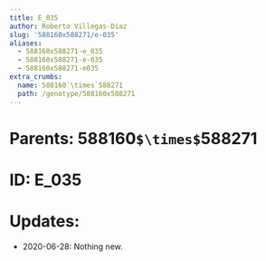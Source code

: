 ```yaml
---
title: E_035
author: Roberto Villegas-Diaz
slug: '588160x588271/e-035'
aliases:
  - 588160x588271-e_035
  - 588160x588271-e-035
  - 588160x588271-e035
extra_crumbs:
  name: 588160`\times`588271
  path: /genotype/588160x588271
---
```


# **Parents**: 588160`$\times$`588271
# **ID**: E_035
# **Updates**: 
 - 2020-06-28: Nothing new.
